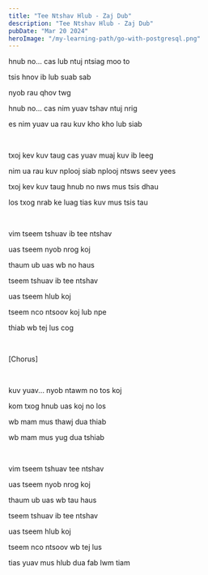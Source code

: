 ```yaml
---
title: "Tee Ntshav Hlub - Zaj Dub"
description: "Tee Ntshav Hlub - Zaj Dub"
pubDate: "Mar 20 2024"
heroImage: "/my-learning-path/go-with-postgresql.png"
---
```



hnub no... cas lub ntuj ntsiag moo to

tsis hnov ib lub suab sab

nyob rau qhov twg

hnub no... cas nim yuav tshav ntuj nrig

es nim yuav ua rau kuv kho kho lub siab

<br />

txoj kev kuv taug cas yuav muaj kuv ib leeg

nim ua rau kuv nplooj siab nplooj ntsws seev yees

txoj kev kuv taug hnub no nws mus tsis dhau

los txog nrab ke luag tias kuv mus tsis tau

<br />

vim tseem tshuav ib tee ntshav

uas tseem nyob nrog koj

thaum ub uas wb no haus

tseem tshuav ib tee ntshav

uas tseem hlub koj

tseem nco ntsoov koj lub npe

thiab wb tej lus cog

<br />

[Chorus]

<br />

kuv yuav... nyob ntawm no tos koj

kom txog hnub uas koj no los

wb mam mus thawj dua thiab

wb mam mus yug dua tshiab

<br />

vim tseem tshuav tee ntshav

uas tseem nyob nrog koj

thaum ub uas wb tau haus

tseem tshuav ib tee ntshav

uas tseem hlub koj

tseem nco ntsoov wb tej lus

tias yuav mus hlub dua fab lwm tiam

